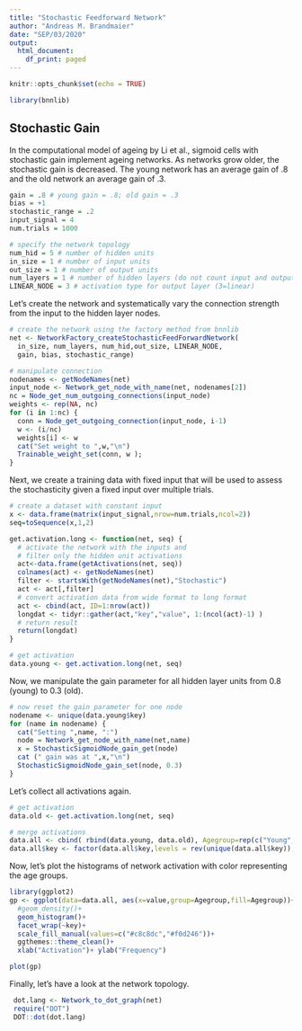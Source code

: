 ```yaml
---
title: "Stochastic Feedforward Network"
author: "Andreas M. Brandmaier"
date: "SEP/03/2020"
output:
  html_document:
    df_print: paged
---
```


```r
knitr::opts_chunk$set(echo = TRUE)
```

```r
library(bnnlib)
```

## Stochastic Gain

In the computational model of ageing by Li et al., sigmoid cells with stochastic gain implement ageing networks. As networks grow older, the stochastic gain is decreased. The young network has an average gain of .8 and the old network an average gain of .3. 

```r

gain = .8 # young gain = .8; old gain = .3
bias = +1
stochastic_range = .2
input_signal = 4
num.trials = 1000

# specify the network topology
num_hid = 5 # number of hidden units
in_size = 1 # number of input units
out_size = 1 # number of output units
num_layers = 1 # number of hidden layers (do not count input and output layer)
LINEAR_NODE = 3 # activation type for output layer (3=linear)
```

Let's create the network and systematically vary the connection strength from the input to the hidden layer nodes.

```r
# create the network using the factory method from bnnlib
net <- NetworkFactory_createStochasticFeedForwardNetwork(
  in_size, num_layers, num_hid,out_size, LINEAR_NODE,
  gain, bias, stochastic_range)

# manipulate connection
nodenames <- getNodeNames(net)
input_node <- Network_get_node_with_name(net, nodenames[2])
nc = Node_get_num_outgoing_connections(input_node)
weights <- rep(NA, nc)
for (i in 1:nc) {
  conn = Node_get_outgoing_connection(input_node, i-1)
  w <- (i/nc) 
  weights[i] <- w
  cat("Set weight to ",w,"\n")
  Trainable_weight_set(conn, w );
}
```

Next, we create a training data with fixed input that will be used to assess the stochasticity given a fixed input over multiple trials.

```r
# create a dataset with constant input
x <- data.frame(matrix(input_signal,nrow=num.trials,ncol=2))
seq=toSequence(x,1,2)

get.activation.long <- function(net, seq) {
  # activate the network with the inputs and
  # filter only the hidden unit activations
  act<-data.frame(getActivations(net, seq))
  colnames(act) <- getNodeNames(net)
  filter <- startsWith(getNodeNames(net),"Stochastic")
  act <- act[,filter]
  # convert activation data from wide format to long format
  act <- cbind(act, ID=1:nrow(act))
  longdat <- tidyr::gather(act,"key","value", 1:(ncol(act)-1) )
  # return result
  return(longdat)
}

# get activation
data.young <- get.activation.long(net, seq)
```

Now, we manipulate the gain parameter for all hidden layer units from 0.8 (young) to 0.3 (old).

```r
# now reset the gain parameter for one node
nodename <- unique(data.young$key)
for (name in nodename) {
  cat("Setting ",name, ":")
  node = Network_get_node_with_name(net,name)
  x = StochasticSigmoidNode_gain_get(node)
  cat (" gain was at ",x,"\n")
  StochasticSigmoidNode_gain_set(node, 0.3)
}

```

Let's collect all activations again.

```r

# get activation
data.old <- get.activation.long(net, seq)

# merge activations
data.all <- cbind( rbind(data.young, data.old), Agegroup=rep(c("Young","Old"),each=nrow(data.old) ) )
data.all$key <- factor(data.all$key,levels = rev(unique(data.all$key)),labels=paste0("W=",weights))

```

Now, let's plot the histograms of network activation with color representing the age groups.

```r
library(ggplot2)
gp <- ggplot(data=data.all, aes(x=value,group=Agegroup,fill=Agegroup))+
  #geom_density()+
  geom_histogram()+
  facet_wrap(~key)+
  scale_fill_manual(values=c("#c8c8dc","#f0d246"))+
  ggthemes::theme_clean()+
  xlab("Activation")+ ylab("Frequency")

plot(gp)
```

Finally, let's have a look at the network topology.

```r
 dot.lang <- Network_to_dot_graph(net)
 require("DOT")
 DOT::dot(dot.lang)
```
